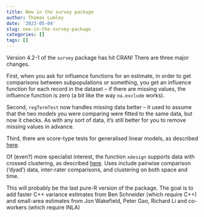```yaml
---
title: New in the survey package
author: Thomas Lumley
date: '2023-05-04'
slug: new-in-the-survey-package
categories: []
tags: []
---
```


Version 4.2-1 of the `survey` package has hit CRAN! There are three major changes.

First, when you ask for influence functions for an estimate, in order to get comparisons between subpopulations or something, you get an influence function for each record in the dataset -- if there are missing values, the influence function is zero (a bit like the way `na.exclude` works). 

Second, `regTermTest` now handles missing data better -- it used to assume that the two models you were comparing were fitted to the same data, but now it checks. As with any sort of data, it's still better for you to remove missing values in advance. 

Third, there are score-type tests for generalised linear models, as described  [here](http://notstatschat.rbind.io/2022/01/28/comparing-tests-for-generalised-linear-models-in-survey-data/).

Of (even?) more specialist interest, the function `xdesign` supports data with crossed clustering, as described [here](http://notstatschat.rbind.io/2021/09/18/crossed-clustering-and-parallel-invention/). Uses include pairwise comparison ('dyad') data, inter-rater comparisons, and clustering on both space and time.

This will probably be the last pure-R version of the package.  The goal is to add faster C++ variance estimates from Ben Schneider (which require C++) and small-area estimates from Jon Wakefield, Peter Gao, Richard Li and co-workers (which require INLA)